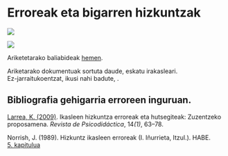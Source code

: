 # Erroreak eta bigarren hizkuntzak

[![](https://img.shields.io/badge/Diapoak-Erroreak-gray)](../diapoak/10-Erroreak01.pdf)

[![](https://img.shields.io/badge/Diapoak-herroreac-gray)](../diapoak/10-Erroreak02.pdf)

Ariketetarako baliabideak [hemen](../assets/10/Aztertzeko_testuak.rar).


Ariketarako dokumentuak sortuta daude, eskatu irakasleari.  
Ez-jarraitukoentzat, ikusi nahi badute, .

## Bibliografia gehigarria erroreen inguruan.

[Larrea, K. (2009)](../assets/10/Larrea-2009-IkasleenHizkuntzaErroreak.pdf). Ikasleen hizkuntza erroreak eta hutsegiteak: Zuzentzeko proposamena. *Revista de Psicodidáctica*, 14*(1)*, 63–78.

Norrish, J. (1989). Hizkuntz ikasleen erroreak (I. Iñurrieta, Itzul.). HABE.  
[5. kapitulua](../assets/10/Norrish-1989-ikasleenErroreak.pdf)
